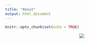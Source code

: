 ```yaml
---
title: "About"
output: html_document
---
```


```r
knitr::opts_chunk$set(echo = TRUE)
```

<p align="center">
![](/page/about_files/headshot2015-red-circle.png)
</p>
